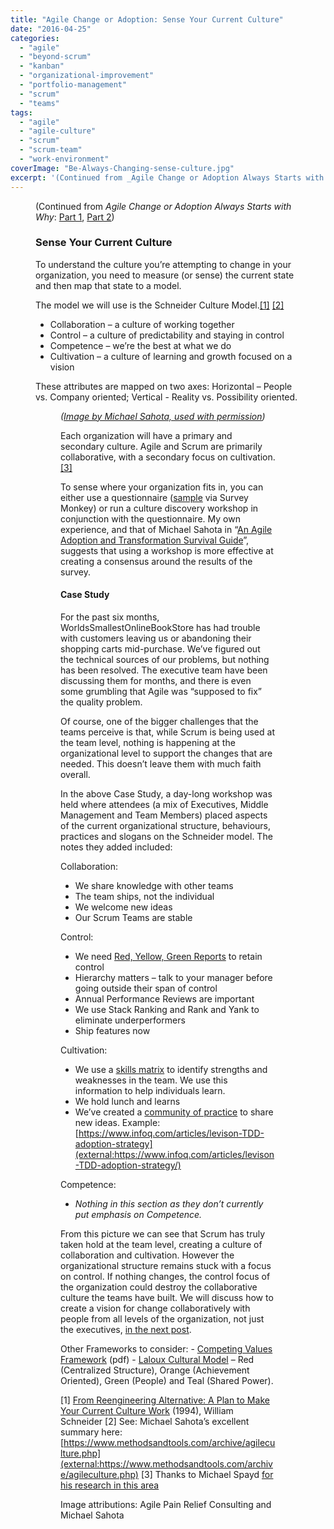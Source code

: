 ```yaml
---
title: "Agile Change or Adoption: Sense Your Current Culture"
date: "2016-04-25"
categories: 
  - "agile"
  - "beyond-scrum"
  - "kanban"
  - "organizational-improvement"
  - "portfolio-management"
  - "scrum"
  - "teams"
tags: 
  - "agile"
  - "agile-culture"
  - "scrum"
  - "scrum-team"
  - "work-environment"
coverImage: "Be-Always-Changing-sense-culture.jpg"
excerpt: '(Continued from _Agile Change or Adoption Always Starts with Why_: [Part'
---
```




<Figure
  src={BeAlwaysChangingSenseCulture}
  alt="Be Always Changing - sense culture - image by Agile Pain Relief Consulting"
  caption="Be Always Changing - sense culture - image by Agile Pain Relief Consulting"
/>


(Continued from _Agile Change or Adoption Always Starts with Why_: [Part 1](/blog/agile-change-or-adoption-always-starts-with-why), [Part 2](/blog/agile-change-or-adoption-the-steps-to-go-from-why-to-how))

### Sense Your Current Culture

To understand the culture you’re attempting to change in your organization, you need to measure (or sense) the current state and then map that state to a model.

The model we will use is the Schneider Culture Model.[\[1\]](#footnotes) [\[2\]](#footnotes)

- Collaboration – a culture of working together
- Control – a culture of predictability and staying in control
- Competence – we’re the best at what we do
- Cultivation – a culture of learning and growth focused on a vision

These attributes are mapped on two axes: Horizontal – People vs. Company oriented; Vertical - Reality vs. Possibility oriented.

<Figure
  src={SchneiderCultureModelMichaelSahota}
  alt="Schneider Culture Model by Michael Sahota - used with permission"
  caption="Schneider Culture Model by Michael Sahota - used with permission"
/>


_([Image by Michael Sahota, used with permission](external:https://shift314.com/how-to-make-your-culture-work/))_

Each organization will have a primary and secondary culture. Agile and Scrum are primarily collaborative, with a secondary focus on cultivation. [\[3\]](#footnotes)

To sense where your organization fits in, you can either use a questionnaire ([sample](external:https://www.surveymonkey.com/mp/employee-satisfaction-surveys/) via Survey Monkey) or run a culture discovery workshop in conjunction with the questionnaire. My own experience, and that of Michael Sahota in “[An Agile Adoption and Transformation Survival Guide](external:https://www.infoq.com/minibooks/agile-adoption-transformation/)”, suggests that using a workshop is more effective at creating a consensus around the results of the survey.

#### Case Study

For the past six months, WorldsSmallestOnlineBookStore has had trouble with customers leaving us or abandoning their shopping carts mid-purchase. We’ve figured out the technical sources of our problems, but nothing has been resolved. The executive team have been discussing them for months, and there is even some grumbling that Agile was “supposed to fix” the quality problem.

Of course, one of the bigger challenges that the teams perceive is that, while Scrum is being used at the team level, nothing is happening at the organizational level to support the changes that are needed. This doesn’t leave them with much faith overall.

In the above Case Study, a day-long workshop was held where attendees (a mix of Executives, Middle Management and Team Members) placed aspects of the current organizational structure, behaviours, practices and slogans on the Schneider model. The notes they added included:

Collaboration:

- We share knowledge with other teams
- The team ships, not the individual
- We welcome new ideas
- Our Scrum Teams are stable

Control:

- We need [Red, Yellow, Green Reports](/blog/red-yellow-green-or-rygrag-reports-how-they-hide-the-truth) to retain control
- Hierarchy matters – talk to your manager before going outside their span of control
- Annual Performance Reviews are important
- We use Stack Ranking and Rank and Yank to eliminate underperformers
- Ship features now

Cultivation:

- We use a [skills matrix](blog/scrummaster-tales-the-team-gets-bottlenecked) to identify strengths and weaknesses in the team. We use this information to help individuals learn.
- We hold lunch and learns
- We’ve created a [community of practice](external:https://www.mountaingoatsoftware.com/blog/cultivate-communities-of-practice) to share new ideas. Example: [https://www.infoq.com/articles/levison-TDD-adoption-strategy](external:https://www.infoq.com/articles/levison-TDD-adoption-strategy/)

Competence:

- _Nothing in this section as they don’t currently put emphasis on Competence._

From this picture we can see that Scrum has truly taken hold at the team level, creating a culture of collaboration and cultivation. However the organizational structure remains stuck with a focus on control. If nothing changes, the control focus of the organization could destroy the collaborative culture the teams have built. We will discuss how to create a vision for change collaboratively with people from all levels of the organization, not just the executives, [in the next post](/blog/agile-change-or-adoption-create-a-vision).

Other Frameworks to consider: - [Competing Values Framework](external:https://www.thercfgroup.com/files/resources/an_introduction_to_the_competing_values_framework.pdf) (pdf) - [Laloux Cultural Model](external:https://www.humanizingwork.com/laloux-cultural-model-and-agile-adoption/) – Red (Centralized Structure), Orange (Achievement Oriented), Green (People) and Teal (Shared Power).

\[1\] [From Reengineering Alternative: A Plan to Make Your Current Culture Work](external:https://www.amazon.com/The-Reengineering-Alternative-William-Schneider/dp/0071359818/&tag=notesfromatoo-20) (1994), William Schneider \[2\] See: Michael Sahota’s excellent summary here: [https://www.methodsandtools.com/archive/agileculture.php](external:https://www.methodsandtools.com/archive/agileculture.php) \[3\] Thanks to Michael Spayd [for his research in this area](external:https://collectiveedgecoaching.com/2010/07/agile__culture/)

Image attributions: Agile Pain Relief Consulting and Michael Sahota
